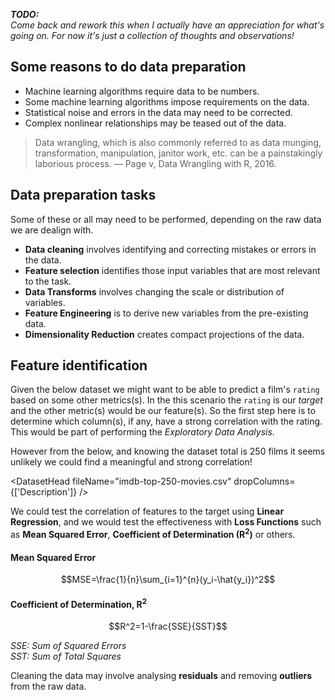 
**_TODO:_**  
_Come back and rework this when I actually have an appreciation for what's going on. For now it's just a collection of thoughts and observations!_

## Some reasons to do data preparation

- Machine learning algorithms require data to be numbers.
- Some machine learning algorithms impose requirements on the data.
- Statistical noise and errors in the data may need to be corrected.
- Complex nonlinear relationships may be teased out of the data.

> Data wrangling, which is also commonly referred to as data munging, transformation, manipulation, janitor work, etc. can be a painstakingly laborious process. &mdash; Page v, Data Wrangling with R, 2016.

## Data preparation tasks

Some of these or all may need to be performed, depending on the raw data we are dealign with.

- **Data cleaning** involves identifying and correcting mistakes or errors in the data.
- **Feature selection** identifies those input variables that are most relevant to the task.
- **Data Transforms** involves changing the scale or distribution of variables.
- **Feature Engineering** is to derive new variables from the pre-existing data.
- **Dimensionality Reduction** creates compact projections of the data.

## Feature identification

Given the below dataset we might want to be able to predict a film's `rating` based on some other metrics(s). In the this scenario the `rating` is our _target_ and the other metric(s) would be our feature(s). So the first step here is to determine which column(s), if any, have a strong correlation with the rating. This would be part of performing the _Exploratory Data Analysis_.

However from the below, and knowing the dataset total is 250 films it seems unlikely we could find a meaningful and strong correlation!

<DatasetHead fileName="imdb-top-250-movies.csv" dropColumns={['Description']} />

We could test the correlation of features to the target using **Linear Regression**, and we would test the effectiveness with **Loss Functions** such as **Mean Squared Error**, **Coefficient of Determination (R<sup>2</sup>)** or others.

#### Mean Squared Error

$$MSE=\frac{1}{n}\sum_{i=1}^{n}(y_i-\hat{y_i})^2$$

#### Coefficient of Determination, R<sup>2</sup>

$$R^2=1-\frac{SSE}{SST}$$

_SSE: Sum of Squared Errors_  
_SST: Sum of Total Squares_

Cleaning the data may involve analysing **residuals** and removing **outliers** from the raw data.
